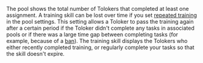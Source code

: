 <Cut title="More Tolokers were trained than the training skill shows">

The pool shows the total number of Tolokers that completed at least one assignment. A training skill can be lost over time if you set [repeated training](/docs-new/guide/train) in the pool settings. This setting allows a Toloker to pass the training again after a certain period if the Toloker didn't complete any tasks in associated pools or if there was a large time gap between completing tasks (for example, because of a [ban](/docs-new/glossary#banning-tolokers)). The training skill displays the Tolokers who either recently completed training, or regularly complete your tasks so that the skill doesn't expire.

</Cut>